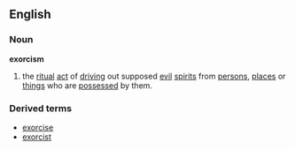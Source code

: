 ==English==
===Noun===
{{wikipedia}}
'''exorcism'''
# the [[ritual]] [[act]] of [[driving]] out supposed [[evil]] [[spirit]]s from [[person]]s, [[place]]s or [[thing]]s who are [[possessed]] by them.
===Derived terms===
*[[exorcise]]
*[[exorcist]]